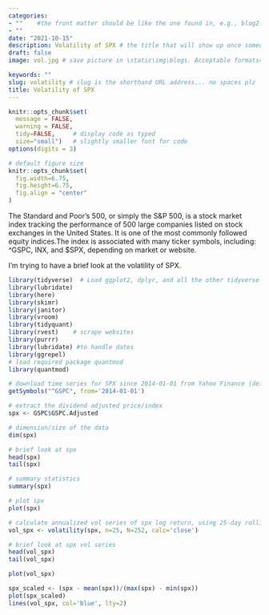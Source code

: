 ```yaml
---
categories:  
- ""    #the front matter should be like the one found in, e.g., blog2.md. It cannot be like the normal Rmd we used
- ""
date: "2021-10-15"
description: Volatility of SPX # the title that will show up once someone gets to this page
draft: false
image: vol.jpg # save picture in \static\img\blogs. Acceptable formats= jpg, jpeg, or png . Your iPhone pics wont work

keywords: ""
slug: volatility # slug is the shorthand URL address... no spaces plz
title: Volatility of SPX
---
```

```r
knitr::opts_chunk$set(
  message = FALSE, 
  warning = FALSE, 
  tidy=FALSE,     # display code as typed
  size="small")   # slightly smaller font for code
options(digits = 3)

# default figure size
knitr::opts_chunk$set(
  fig.width=6.75, 
  fig.height=6.75,
  fig.align = "center"
)
```  

The Standard and Poor's 500, or simply the S&P 500, is a stock market index tracking the performance of 500 large companies listed on stock exchanges in the United States. It is one of the most commonly followed equity indices.The index is associated with many ticker symbols, including: ^GSPC, INX, and $SPX, depending on market or website.

I'm trying to have a brief look at the volatility of SPX.

```r
library(tidyverse)  # Load ggplot2, dplyr, and all the other tidyverse packages
library(lubridate)
library(here)
library(skimr)
library(janitor)
library(vroom)
library(tidyquant)
library(rvest)    # scrape websites
library(purrr)  
library(lubridate) #to handle dates
library(ggrepel)
# load required package quantmod
library(quantmod)
```



```r
# download time series for SPX since 2014-01-01 from Yahoo Finance (default source)
getSymbols("^GSPC", from='2014-01-01')

# extract the dividend adjusted price/index
spx <- GSPC$GSPC.Adjusted

# dimension/size of the data
dim(spx)

# brief look at spx
head(spx)
tail(spx)

# summary statistics
summary(spx)
```

```r
# plot spx
plot(spx)

# calculate annualized vol series of spx log return, using 25-day rolling windows
vol_spx <- volatility(spx, n=25, N=252, calc='close')

# brief look at spx vol series
head(vol_spx)
tail(vol_spx)

plot(vol_spx)

spx_scaled <- (spx - mean(spx))/(max(spx) - min(spx))
plot(spx_scaled)
lines(vol_spx, col='blue', lty=2)
```
